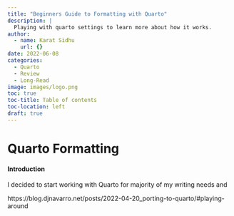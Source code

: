 ```yaml
---
title: "Beginners Guide to Formatting with Quarto"
description: |
  Playing with quarto settings to learn more about how it works.
author:
  - name: Karat Sidhu
    url: {}
date: 2022-06-08
categories:
  - Quarto
  - Review
  - Long-Read
image: images/logo.png
toc: true
toc-title: Table of contents
toc-location: left
draft: true
---
```


# Quarto Formatting

#### Introduction

I decided to start working with Quarto for majority of my writing needs and 

https://blog.djnavarro.net/posts/2022-04-20_porting-to-quarto/#playing-around




```r



```
